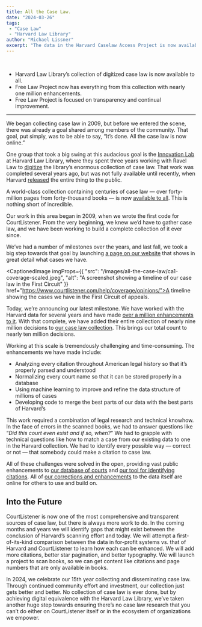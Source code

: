 ```yaml
---
title: All the Case Law.
date: "2024-03-26"
tags:
 - "Case Law"
 - "Harvard Law Library"
author: "Michael Lissner"
excerpt: "The data in the Harvard Caselaw Access Project is now available. We have spent years incorporating all of it into CourtListener."
---
```


<br/>

<AlertBox>
<ul>
<li>Harvard Law Library’s collection of digitized case law is now available to all.</li>
<li>Free Law Project now has everything from this collection with nearly one million enhancements.</li>
<li>Free Law Project is focused on transparency and continual improvement.</li>
</ul>
</AlertBox>

----
 
<p className="lead">We began collecting case law in 2009, but before we entered the scene, there was already a goal shared among members of the community. That goal, put simply, was to be able to say, “It’s done. All the case law is now online.”</p>

One group that took a big swing at this audacious goal is the [Innovation Lab][lil] at Harvard Law Library, where they spent three years working with Ravel Law to [digitize][d] the library’s enormous collection of case law. That work was completed several years ago, but was not fully available until recently, when Harvard [released][r] the entire thing to the public. 

A world-class collection containing centuries of case law — over forty-million pages from forty-thousand books — is now [available to all][a]. This is nothing short of incredible.

Our work in this area began in 2009, when we wrote the first code for CourtListener. From the very beginning, we knew we’d have to gather case law, and we have been working to build a complete collection of it ever since. 

We’ve had a number of milestones over the years, and last fall, we took a big step towards that goal by launching [a page on our website][c] that shows in great detail what cases we have.

<CaptionedImage imgProps={{
  "src": "/images/all-the-case-law/ca1-coverage-scaled.jpeg",
  "alt": "A screenshot showing a timeline of our case law in the First Circuit"
}} href="https://www.courtlistener.com/help/coverage/opinions/">A timeline showing the cases we have in the First Circuit of appeals.</CaptionedImage>

Today, we’re announcing our latest milestone. We have worked with the Harvard data for several years and have made [over a million enhancements to it][m]. With that complete, we have added their entire collection of nearly nine million decisions to [our case law collection][cl]. This brings our total count to nearly ten million decisions.

Working at this scale is tremendously challenging and time-consuming. The enhancements we have made include:

 - Analyzing every citation throughout American legal history so that it’s properly parsed and understood
 - Normalizing every court name so that it can be stored properly in a database
 - Using machine learning to improve and refine the data structure of millions of cases
 - Developing code to merge the best parts of our data with the best parts of Harvard’s

This work required a combination of legal research and technical knowhow. In the face of errors in the scanned books, we had to answer questions like “*Did this court even exist and if so, when?*” We had to grapple with technical questions like how to match a case from our existing data to one in the Harvard collection. We had to identify every possible way — correct or not — that somebody could make a citation to case law.

All of these challenges were solved in the open, providing vast public enhancements to [our database of courts][cts] and [our tool for identifying citations][eye]. All of [our corrections and enhancements][corr] to the data itself are online for others to use and build on.

## Into the Future

CourtListener is now one of the most comprehensive and transparent sources of case law, but there is always more work to do. In the coming months and years we will identify gaps that might exist between the conclusion of Harvard’s scanning effort and today. We will attempt a first-of-its-kind comparison between the data in for-profit systems vs. that of Harvard and CourtListener to learn how each can be enhanced. We will add more citations, better star pagination, and better typography. We will launch a project to scan books, so we can get content like citations and page numbers that are only available in books.

In 2024, we celebrate our 15th year collecting and disseminating case law. Through continued community effort and investment, our collection just gets better and better. No collection of case law is ever done, but by achieving digital equivalence with the Harvard Law Library, we’ve taken another huge step towards ensuring there’s no case law research that you can’t do either on CourtListener itself or in the ecosystem of organizations we empower.

[lil]: https://lil.law.harvard.edu/
[d]: https://www.lawnext.com/2024/03/guest-post-the-caselaw-access-project-then-now-tomorrow.html
[r]: https://www.lawnext.com/2024/03/event-tomorrow-marks-the-end-of-commercial-restrictions-on-the-caselaw-access-project-that-digitized-all-u-s-case-law.html
[a]: https://static.case.law
[c]: https://www.courtlistener.com/help/coverage/opinions/
[m]: https://github.com/freelawproject/opinionated
[cl]: https://www.courtlistener.com/opinion/
[cts]: /projects/courts-db/
[eye]: /projects/eyecite
[corr]: https://github.com/freelawproject/opinionated